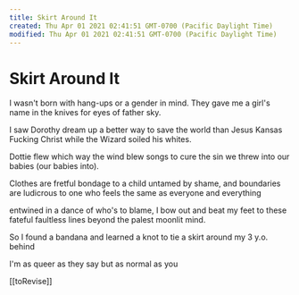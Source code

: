 ```yaml
---
title: Skirt Around It
created: Thu Apr 01 2021 02:41:51 GMT-0700 (Pacific Daylight Time)
modified: Thu Apr 01 2021 02:41:51 GMT-0700 (Pacific Daylight Time)
---
```

# Skirt Around It

I wasn't born with hang-ups
or a gender in mind.
They gave me a girl's name
in the knives for eyes
of father sky.

I saw Dorothy
dream up a better way
to save the world than Jesus
Kansas Fucking Christ
while the Wizard soiled his whites.

Dottie flew
which way
the wind blew
songs to cure the
sin we threw
into our babies (our babies into).

Clothes are fretful
bondage to a child
untamed by shame,
and boundaries
are ludicrous
to one who
feels the same
as everyone
and everything

entwined
in a dance
of who's to blame,
I bow out and
beat my feet
to these fateful 
faultless lines
beyond the palest
moonlit mind.

So I found a bandana
and learned a knot
to tie a skirt around
my 3 y.o. behind

I'm as queer as they say
but as normal as you

[[toRevise]]
